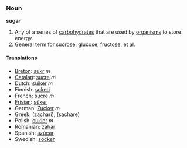===Noun===
'''sugar'''

#Any of a series of [[carbohydrate]]s that are used by [[organism]]s to store energy.
#General term for [[sucrose]], [[glucose]], [[fructose]], et al.

====Translations====
*[[Breton]]: [[sukr]] ''m''
*[[Catalan]]: [[sucre]] ''m''
*Dutch: [[suiker]] ''m''
*Finnish: [[sokeri]]
*French: [[sucre]] ''m''
*[[Frisian]]: [[sûker]]
*German: [[Zucker]] ''m''
*Greek: (zachari), (sachare)
*Polish: [[cukier]] ''m''
*Romanian: [[zahăr]]
*Spanish: [[azúcar]]
*Swedish: [[socker]]